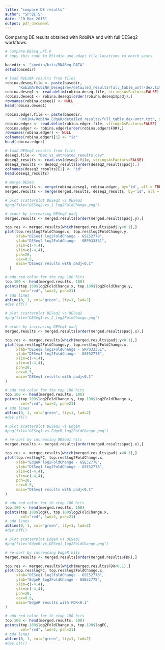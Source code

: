```yaml
---
title: "compare DE results"
author: "SP:BITS"
date: "19 Mar 2015"
output: pdf_document
---
```


Comparing DE results obtained with RobiNA and with full DESeq2 workflows.

```r
# compare-DESeq_LFC.R
# copy this code to RStudio and adapt file locations to match yours

basedir <- "/media/bits/RNASeq_DATA"
setwd(basedir)

# load RobiNA results from files
robina.deseq.file <- paste(basedir, 
      "RobiNA/RobiNA_Deseq1rev/detailed_results/full_table_untr-dex.txt", sep="/")
robina.deseq1 <- read.delim(robina.deseq.file, stringsAsFactors=FALSE)
robina.deseq1 <- robina.deseq1[order(robina.deseq1$padj),]
rownames(robina.deseq1) <- NULL
head(robina.deseq1)

robina.edger.file <- paste(basedir, 
      "RobiNA/RobiNA_EdgeR/detailed_results/full_table_dex-untr.txt", sep="/")
robina.edger <- read.delim(robina.edger.file, stringsAsFactors=FALSE)
robina.edger <- robina.edger[order(robina.edger$FDR),]
rownames(robina.edger) <- NULL
colnames(robina.edger)[1] <- "id"
head(robina.edger)

# load DESeq2 results from files
deseq2.file <- "Dex_vs_untreated_results.csv"
deseq2_results <- read.csv(deseq2.file, stringsAsFactors=FALSE)
deseq2_results <- deseq2_results[order(deseq2_results$padj),]
colnames(deseq2_results)[1] <- "id"
head(deseq2_results)

# merge DESeq
merged.results <- merge(robina.deseq1, robina.edger, by='id', all = TRUE) 
merged.results <- merge(merged.results, deseq2_results, by='id', all = TRUE) 

# plot scatterplot DESeq2 vs DESeq1
#png(file="DESeq2-vs_1_log2FoldChange.png")

# order by increasing DESeq2 padj
merged.results <- merged.results[order(merged.results$padj.y),]

top.res <- merged.results[which(merged.results$padj.y<0.1),]
plot(top.res$log2FoldChange.x, top.res$log2FoldChange.y,
     xlab="DESeq1 log2FoldChange - GSE52778",
     ylab="DESeq2 log2FoldChange - SRP033351",
     xlim=c(-4,4),
     ylim=c(-4,4),
     pch=20,
     cex=0.5,
     main="DESeq2 results with padj<0.1"
  )

# add red color for the top 100 hits
top.100 <- head(merged.results, 100)
points(top.100$log2FoldChange.x, top.100$log2FoldChange.y,
       col="red", lwd=2, pch=21)
# add lines
abline(0, 1, col="green", lty=1, lwd=2)
#dev.off()

# plot scatterplot DESeq1 vs DESeq2
#png(file="DESeq1-vs_2_log2FoldChange.png")

# order by increasing DESeq1 padj
merged.results <- merged.results[order(merged.results$padj.x),]

top.res <- merged.results[which(merged.results$padj.y<0.1),]
plot(top.res$log2FoldChange.y, top.res$log2FoldChange.x,
     xlab="DESeq2 log2FoldChange - SRP033351",
     ylab="DESeq1 log2FoldChange - GSE52778",
     xlim=c(-4,4),
     ylim=c(-4,4),
     pch=20,
     cex=0.5,
     main="DESeq1 results with padj<0.1"
)

# add red color for the top 100 hits
top.100 <- head(merged.results, 100)
points(top.100$log2FoldChange.y, top.100$log2FoldChange.x,
       col="red", lwd=2, pch=21)
# add lines
abline(0, 1, col="green", lty=1, lwd=2)
#dev.off()

# plot scatterplot DESeq1 vs EdgeR
#png(file="DESeq1-vs_EdgeR_log2FoldChange.png")

# re-sort by increasing DESeq1 hits
merged.results <- merged.results[order(merged.results$padj.x),]

top.res <- merged.results[which(merged.results$padj.x<0.1),]
plot(top.res$logFC, top.res$log2FoldChange.x,
     xlab="EdgeR log2FoldChange - GSE52778",
     ylab="DESeq1 log2FoldChange - GSE52778",
     xlim=c(-4,4),
     ylim=c(-4,4),
     pch=20,
     cex=0.5,
     main="DESeq1 results with padj<0.1"
)

# add red color for th etop 100 hits
top.100 <- head(merged.results, 100)
points(top.100$logFC, top.100$log2FoldChange.x,
       col="red", lwd=2, pch=21)
# add lines
abline(0, 1, col="green", lty=1, lwd=2)
#dev.off()

# plot scatterplot EdgeR vs DESeq1 
#png(file="EdgeR-vs_DESeq1_log2FoldChange.png")

# re-sort by increasing EdgeR hits
merged.results <- merged.results[order(merged.results$FDR),]

top.res <- merged.results[which(merged.results$FDR<0.1),]
plot(top.res$logFC, top.res$log2FoldChange.x,
     xlab="DESeq1 log2FoldChange - GSE52778",
     ylab="EdgeR log2FoldChange - GSE52778",
     xlim=c(-4,4),
     ylim=c(-4,4),
     pch=20,
     cex=0.5,
     main="EdgeR results with FDR<0.1"
)

# add red color for th etop 100 hits
top.100 <- head(merged.results, 100)
points(top.100$log2FoldChange.x, top.100$logFC, 
       col="red", lwd=2, pch=21)
# add lines
abline(0, 1, col="green", lty=1, lwd=2)
#dev.off()
```


